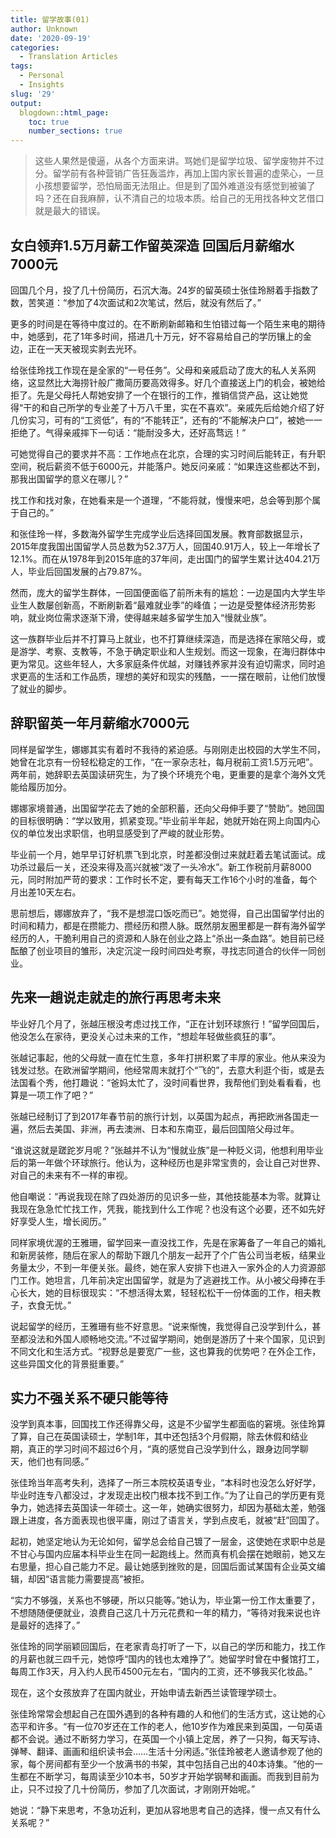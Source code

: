 ```yaml
---
title: 留学故事(01)
author: Unknown
date: '2020-09-19'
categories:
  - Translation Articles
tags:
  - Personal
  - Insights
slug: '29'
output:
  blogdown::html_page:
    toc: true
    number_sections: true
---
```


>这些人果然是傻逼，从各个方面来讲。骂她们是留学垃圾、留学废物并不过分。留学前有各种营销广告狂轰滥炸，再加上国内家长普遍的虚荣心，一旦小孩想要留学，恐怕局面无法阻止。但是到了国外难道没有感觉到被骗了吗？还在自我麻醉，认不清自己的垃圾本质。给自己的无用找各种文艺借口就是最大的错误。

## 女白领弃1.5万月薪工作留英深造 回国后月薪缩水7000元

回国几个月，投了几十份简历，石沉大海。24岁的留英硕士张佳玲掰着手指数了数，苦笑道：“参加了4次面试和2次笔试，然后，就没有然后了。”

更多的时间是在等待中度过的。在不断刷新邮箱和生怕错过每一个陌生来电的期待中，她感到，花了1年多时间，搭进几十万元，好不容易给自己的学历镶上的金边，正在一天天被现实剥去光环。

给张佳玲找工作现在是全家的“一号任务”。父母和亲戚启动了庞大的私人关系网络，这显然比大海捞针般广撒简历要高效得多。好几个直接送上门的机会，被她给拒了。先是父母托人帮她安排了一个在银行的工作，推销信贷产品，这让她觉得“干的和自己所学的专业差了十万八千里，实在不喜欢”。亲戚先后给她介绍了好几份实习，可有的“工资低”，有的“不能转正”，还有的“不能解决户口”，被她一一拒绝了。气得亲戚摔下一句话：“能耐没多大，还好高骛远！”

可她觉得自己的要求并不高：工作地点在北京，合理的实习时间后能转正，有升职空间，税后薪资不低于6000元，并能落户。她反问亲戚：“如果连这些都达不到，那我出国留学的意义在哪儿？”

找工作和找对象，在她看来是一个道理，“不能将就，慢慢来吧，总会等到那个属于自己的。”

和张佳玲一样，多数海外留学生完成学业后选择回国发展。教育部数据显示，2015年度我国出国留学人员总数为52.37万人，回国40.91万人，较上一年增长了12.1%。而在从1978年到2015年底的37年间，走出国门的留学生累计达404.21万人，毕业后回国发展的占79.87%。

然而，庞大的留学生群体，一回国便面临了前所未有的尴尬：一边是国内大学生毕业生人数屡创新高，不断刷新着“最难就业季”的峰值；一边是受整体经济形势影响，就业岗位需求逐渐下滑，使得越来越多留学生加入“慢就业族”。

这一族群毕业后并不打算马上就业，也不打算继续深造，而是选择在家陪父母，或是游学、考察、支教等，不急于确定职业和人生规划。而这一现象，在海归群体中更为常见。这些年轻人，大多家庭条件优越，对赚钱养家并没有迫切需求，同时追求更高的生活和工作品质，理想的美好和现实的残酷，一一摆在眼前，让他们放慢了就业的脚步。

## 辞职留英一年月薪缩水7000元

同样是留学生，娜娜其实有着时不我待的紧迫感。与刚刚走出校园的大学生不同，她曾在北京有一份轻松稳定的工作，“在一家杂志社，每月税前工资1.5万元吧”。两年前，她辞职去英国读研究生，为了换个环境充个电，更重要的是拿个海外文凭能给履历加分。

娜娜家境普通，出国留学花去了她的全部积蓄，还向父母伸手要了“赞助”。她回国的目标很明确：“学以致用，抓紧变现。”毕业前半年起，她就开始在网上向国内心仪的单位发出求职信，也明显感受到了严峻的就业形势。

毕业前一个月，她早早订好机票飞到北京，时差都没倒过来就赶着去笔试面试。成功杀过最后一关，还没来得及高兴就被“泼了一头冷水”。新工作税前月薪8000元，同时附加严苛的要求：工作时长不定，要有每天工作16个小时的准备，每个月出差10天左右。

思前想后，娜娜放弃了，“我不是想混口饭吃而已”。她觉得，自己出国留学付出的时间和精力，都是在攒能力、攒经历和攒人脉。既然朋友圈里都是一群有海外留学经历的人，干脆利用自己的资源和人脉在创业之路上“杀出一条血路”。她目前已经酝酿了创业项目的雏形，决定沉淀一段时间四处考察，寻找志同道合的伙伴一同创业。

## 先来一趟说走就走的旅行再思考未来

毕业好几个月了，张越压根没考虑过找工作，“正在计划环球旅行！”留学回国后，他没怎么在家待，更没关心过未来的工作，“想趁年轻做些疯狂的事”。

张越记事起，他的父母就一直在忙生意，多年打拼积累了丰厚的家业。他从来没为钱发过愁。在欧洲留学期间，他经常周末就打个“飞的”，去意大利逛个街，或是去法国看个秀，他打趣说：“爸妈太忙了，没时间看世界，我帮他们到处看看看，也算是一项工作了吧？”

张越已经制订了到2017年春节前的旅行计划，以英国为起点，再把欧洲各国走一遍，然后去美国、非洲，再去澳洲、日本和东南亚，最后回国陪父母过年。

“谁说这就是蹉跎岁月呢？”张越并不认为“慢就业族”是一种贬义词，他想利用毕业后的第一年做个环球旅行。他认为，这种经历也是非常宝贵的，会让自己对世界、对自己的未来有不一样的审视。

他自嘲说：“再说我现在除了四处游历的见识多一些，其他技能基本为零。就算让我现在急急忙忙找工作，凭我，能找到什么工作呢？也没有这个必要，还不如先好好享受人生，增长阅历。”

同样家境优渥的王雅珊，留学回来一直没找工作，先是在家筹备了一年自己的婚礼和新房装修，随后在家人的帮助下跟几个朋友一起开了个广告公司当老板，结果业务量太少，不到一年便关张。最终，她在家人安排下也进入一家外企的人力资源部门工作。她坦言，几年前决定出国留学，就是为了逃避找工作。从小被父母捧在手心长大，她的目标很现实：“不想活得太累，轻轻松松干一份体面的工作，相夫教子，衣食无忧。”

说起留学的经历，王雅珊有些不好意思。“说来惭愧，我觉得自己没学到什么，甚至都没法和外国人顺畅地交流。”不过留学期间，她倒是游历了十来个国家，见识到不同文化和生活方式。“视野总是要宽广一些，这也算我的优势吧？在外企工作，这些异国文化的背景挺重要。”

## 实力不强关系不硬只能等待

没学到真本事，回国找工作还得靠父母，这是不少留学生都面临的窘境。张佳玲算了算，自己在英国读硕士，学制1年，其中还包括3个月假期，除去休假和结业期，真正的学习时间不超过6个月，“真的感觉自己没学到什么，跟身边同学聊天，他们也有同感。”

张佳玲当年高考失利，选择了一所三本院校英语专业，“本科时也没怎么好好学，毕业时连专八都没过，才发现走出校门根本找不到工作。”为了让自己的学历更有竞争力，她选择去英国读一年硕士。这一年，她确实很努力，却因为基础太差，勉强跟上进度，各方面表现也很平庸，刚过了语言关，学到点皮毛，就被“赶”回国了。

起初，她坚定地认为无论如何，留学总会给自己镀了一层金，这使她在求职中总是不甘心与国内应届本科毕业生在同一起跑线上。然而真有机会摆在她眼前，她又左右思量，担心自己能力不足。最让她感到挫败的是，回国后面试某国有企业英文编辑，却因“语言能力需要提高”被拒。

“实力不够强，关系也不够硬，所以只能等。”她认为，毕业第一份工作太重要了，不想随随便便就业，浪费自己这几十万元花费和一年的精力，“等待对我来说也许是最好的选择了。”

张佳玲的同学丽颖回国后，在老家青岛打听了一下，以自己的学历和能力，找工作的月薪也就三四千元，她惊呼“国内的钱也太难挣了”。她留学时曾在中餐馆打工，每周工作3天，月入约人民币4500元左右，“国内的工资，还不够我买化妆品。”

现在，这个女孩放弃了在国内就业，开始申请去新西兰读管理学硕士。

张佳玲常常会想起自己在国外遇到的各种有趣的人和他们的生活方式，这让她的心态平和许多。“有一位70岁还在工作的老人，他10岁作为难民来到英国，一句英语都不会说。通过不断努力学习，在英国一个小镇上定居，养了一只狗，每天写诗、弹琴、翻译、画画和组织读书会……生活十分闲适。”张佳玲被老人邀请参观了他的家，每个房间都有至少一个放满书的书架，其中包括自己出的40本诗集。“他的一生都在不断学习，每周读至少10本书，50岁才开始学钢琴和画画。而我到目前为止，只不过投了几十份简历，参加了几次面试，才刚刚开始呢。”

她说：“静下来思考，不急功近利，更加从容地思考自己的选择，慢一点又有什么关系呢？”